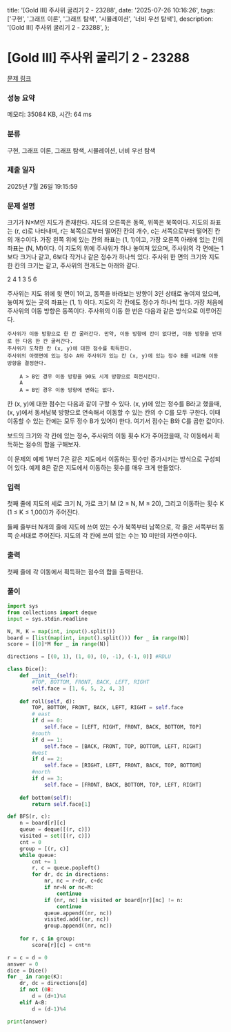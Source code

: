   title: '[Gold III] 주사위 굴리기 2 - 23288',
  date: '2025-07-26 10:16:26',
  tags: ['구현', '그래프 이론', '그래프 탐색', '시뮬레이션', '너비 우선 탐색'],
  description: '[Gold III] 주사위 굴리기 2 - 23288',
};

# [Gold III] 주사위 굴리기 2 - 23288 

[문제 링크](https://www.acmicpc.net/problem/23288) 

### 성능 요약

메모리: 35084 KB, 시간: 64 ms

### 분류

구현, 그래프 이론, 그래프 탐색, 시뮬레이션, 너비 우선 탐색

### 제출 일자

2025년 7월 26일 19:15:59

### 문제 설명

크기가 N×M인 지도가 존재한다. 지도의 오른쪽은 동쪽, 위쪽은 북쪽이다. 지도의 좌표는 (r, c)로 나타내며, r는 북쪽으로부터 떨어진 칸의 개수, c는 서쪽으로부터 떨어진 칸의 개수이다. 가장 왼쪽 위에 있는 칸의 좌표는 (1, 1)이고, 가장 오른쪽 아래에 있는 칸의 좌표는 (N, M)이다. 이 지도의 위에 주사위가 하나 놓여져 있으며, 주사위의 각 면에는 1보다 크거나 같고, 6보다 작거나 같은 정수가 하나씩 있다. 주사위 한 면의 크기와 지도 한 칸의 크기는 같고, 주사위의 전개도는 아래와 같다.

  2
4 1 3
  5
  6

주사위는 지도 위에 윗 면이 1이고, 동쪽을 바라보는 방향이 3인 상태로 놓여져 있으며, 놓여져 있는 곳의 좌표는 (1, 1) 이다. 지도의 각 칸에도 정수가 하나씩 있다. 가장 처음에 주사위의 이동 방향은 동쪽이다. 주사위의 이동 한 번은 다음과 같은 방식으로 이루어진다.

	주사위가 이동 방향으로 한 칸 굴러간다. 만약, 이동 방향에 칸이 없다면, 이동 방향을 반대로 한 다음 한 칸 굴러간다.
	주사위가 도착한 칸 (x, y)에 대한 점수를 획득한다.
	주사위의 아랫면에 있는 정수 A와 주사위가 있는 칸 (x, y)에 있는 정수 B를 비교해 이동 방향을 결정한다.
	
		A > B인 경우 이동 방향을 90도 시계 방향으로 회전시킨다.
		A 
		A = B인 경우 이동 방향에 변화는 없다.
	
	

칸 (x, y)에 대한 점수는 다음과 같이 구할 수 있다. (x, y)에 있는 정수를 B라고 했을때, (x, y)에서 동서남북 방향으로 연속해서 이동할 수 있는 칸의 수 C를 모두 구한다. 이때 이동할 수 있는 칸에는 모두 정수 B가 있어야 한다. 여기서 점수는 B와 C를 곱한 값이다.

보드의 크기와 각 칸에 있는 정수, 주사위의 이동 횟수 K가 주어졌을때, 각 이동에서 획득하는 점수의 합을 구해보자.

이 문제의 예제 1부터 7은 같은 지도에서 이동하는 횟수만 증가시키는 방식으로 구성되어 있다. 예제 8은 같은 지도에서 이동하는 횟수를 매우 크게 만들었다.

### 입력 

 첫째 줄에 지도의 세로 크기 N, 가로 크기 M (2 ≤ N, M ≤ 20), 그리고 이동하는 횟수 K (1 ≤ K ≤ 1,000)가 주어진다. 

둘째 줄부터 N개의 줄에 지도에 쓰여 있는 수가 북쪽부터 남쪽으로, 각 줄은 서쪽부터 동쪽 순서대로 주어진다. 지도의 각 칸에 쓰여 있는 수는 10 미만의 자연수이다.

### 출력 

 첫째 줄에 각 이동에서 획득하는 점수의 합을 출력한다.

### 풀이
```python
import sys
from collections import deque
input = sys.stdin.readline

N, M, K = map(int, input().split())
board = [list(map(int, input().split())) for _ in range(N)]
score = [[0]*M for _ in range(N)]

directions = [(0, 1), (1, 0), (0, -1), (-1, 0)] #RDLU

class Dice():
    def __init__(self):
        #TOP, BOTTOM, FRONT, BACK, LEFT, RIGHT
        self.face = [1, 6, 5, 2, 4, 3]
    
    def roll(self, d):
        TOP, BOTTOM, FRONT, BACK, LEFT, RIGHT = self.face
        # east
        if d == 0:
            self.face = [LEFT, RIGHT, FRONT, BACK, BOTTOM, TOP]
        #south
        if d == 1:
            self.face = [BACK, FRONT, TOP, BOTTOM, LEFT, RIGHT]
        #west
        if d == 2:
            self.face = [RIGHT, LEFT, FRONT, BACK, TOP, BOTTOM]
        #north
        if d == 3:
            self.face = [FRONT, BACK, BOTTOM, TOP, LEFT, RIGHT]
    
    def bottom(self):
        return self.face[1]

def BFS(r, c):
    n = board[r][c]
    queue = deque([(r, c)])
    visited = set([(r, c)])
    cnt = 0
    group = [(r, c)]
    while queue:
        cnt += 1
        r, c = queue.popleft()
        for dr, dc in directions:
            nr, nc = r+dr, c+dc
            if nr=N or nc=M:
                continue
            if (nr, nc) in visited or board[nr][nc] != n:
                continue
            queue.append((nr, nc))
            visited.add((nr, nc))
            group.append((nr, nc))
    
    for r, c in group:
        score[r][c] = cnt*n

r = c = d = 0
answer = 0
dice = Dice()
for _ in range(K):
    dr, dc = directions[d]
    if not (0B:
        d = (d+1)%4
    elif A<B:
        d = (d-1)%4

print(answer)
```